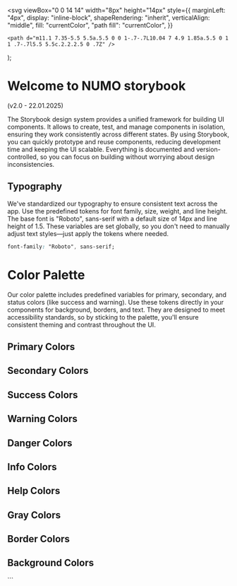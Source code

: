 
  <svg
    viewBox="0 0 14 14"
    width="8px"
    height="14px"
    style={{
      marginLeft: "4px",
      display: "inline-block",
      shapeRendering: "inherit",
      verticalAlign: "middle",
      fill: "currentColor",
      "path fill": "currentColor",
    }}
  >
    <path d="m11.1 7.35-5.5 5.5a.5.5 0 0 1-.7-.7L10.04 7 4.9 1.85a.5.5 0 1 1 .7-.7l5.5 5.5c.2.2.2.5 0 .7Z" />
  </svg>
);

<Meta title="Wellcome to NUMO storybook" />

<div>
  <h1>Welcome to NUMO storybook</h1>
  <p>(v2.0 - 22.01.2025)</p>
  <p>
    The Storybook design system provides a unified framework for building UI
    components. It allows to create, test, and manage components in isolation,
    ensuring they work consistently across different states. By using Storybook,
    you can quickly prototype and reuse components, reducing development time
    and keeping the UI scalable. Everything is documented and
    version-controlled, so you can focus on building without worrying about
    design inconsistencies.
  </p>
</div>

## Typography

We've standardized our typography to ensure consistent text across the app. Use the predefined tokens for font family, size, weight, and line height. The base font is "Roboto", sans-serif with a default size of 14px and line height of 1.5. These variables are set globally, so you don't need to manually adjust text styles—just apply the tokens where needed.

```css
font-family: "Roboto", sans-serif;
```

# Color Palette

Our color palette includes predefined variables for primary, secondary, and status colors (like success and warning). Use these tokens directly in your components for background, borders, and text. They are designed to meet accessibility standards, so by sticking to the palette, you'll ensure consistent theming and contrast throughout the UI.

## Primary Colors

<ColorPalette>
  <ColorItem title="Primary Color" subtitle="#9ecaff" colors={["#9ecaff"]} />
  <ColorItem
    title="Primary Light Color"
    subtitle="#d1e4ff"
    colors={["#d1e4ff"]}
  />
  <ColorItem
    title="Primary Dark Color"
    subtitle="#62b0ff"
    colors={["#62b0ff"]}
  />
  <ColorItem
    title="Primary Darker Color"
    subtitle="#3a95e7"
    colors={["#3a95e7"]}
  />
  <ColorItem
    title="Primary Text Color"
    subtitle="#000000"
    colors={["#000000"]}
  />
</ColorPalette>

## Secondary Colors

<ColorPalette>
  <ColorItem title="Secondary Color" subtitle="#b8c8de" colors={["#b8c8de"]} />
  <ColorItem
    title="Secondary Light Color"
    subtitle="#d4e4fb"
    colors={["#d4e4fb"]}
  />
  <ColorItem
    title="Secondary Dark Color"
    subtitle="#9dacc2"
    colors={["#9dacc2"]}
  />
  <ColorItem
    title="Secondary Darker Color"
    subtitle="#8292a7"
    colors={["#8292a7"]}
  />
  <ColorItem
    title="Secondary Text Color"
    subtitle="#000000"
    colors={["#000000"]}
  />
</ColorPalette>

## Success Colors

<ColorPalette>
  <ColorItem title="Success Color" subtitle="#b7f1ae" colors={["#b7f1ae"]} />
  <ColorItem
    title="Success Light Color"
    subtitle="#c9ffbf"
    colors={["#c9ffbf"]}
  />
  <ColorItem
    title="Success Dark Color"
    subtitle="#86da80"
    colors={["#86da80"]}
  />
  <ColorItem
    title="Success Darker Color"
    subtitle="#6cbd67"
    colors={["#6cbd67"]}
  />
  <ColorItem
    title="Success Text Color"
    subtitle="#000000"
    colors={["#000000"]}
  />
</ColorPalette>

## Warning Colors

<ColorPalette>
  <ColorItem title="Warning Color" subtitle="#ffe17b" colors={["#ffe17b"]} />
  <ColorItem
    title="Warning Light Color"
    subtitle="#fff0c7"
    colors={["#fff0c7"]}
  />
  <ColorItem
    title="Warning Dark Color"
    subtitle="#e4c451"
    colors={["#e4c451"]}
  />
  <ColorItem
    title="Warning Darker Color"
    subtitle="#c7a938"
    colors={["#c7a938"]}
  />
  <ColorItem
    title="Warning Text Color"
    subtitle="#000000"
    colors={["#000000"]}
  />
</ColorPalette>

## Danger Colors

<ColorPalette>
  <ColorItem title="Danger Color" subtitle="#ffb4ab" colors={["#ffb4ab"]} />
  <ColorItem
    title="Danger Light Color"
    subtitle="#ffdad6"
    colors={["#ffdad6"]}
  />
  <ColorItem
    title="Danger Dark Color"
    subtitle="#ff897d"
    colors={["#ff897d"]}
  />
  <ColorItem
    title="Danger Darker Color"
    subtitle="#ff5449"
    colors={["#ff5449"]}
  />
  <ColorItem
    title="Danger Text Color"
    subtitle="#000000"
    colors={["#000000"]}
  />
</ColorPalette>

## Info Colors

<ColorPalette>
  <ColorItem title="Info Color" subtitle="#99d0d6" colors={["#99d0d6"]} />
  <ColorItem title="Info Light Color" subtitle="#b5ecf2" colors={["#b5ecf2"]} />
  <ColorItem title="Info Dark Color" subtitle="#7eb4ba" colors={["#7eb4ba"]} />
  <ColorItem
    title="Info Darker Color"
    subtitle="#64999f"
    colors={["#64999f"]}
  />
  <ColorItem title="Info Text Color" subtitle="#000000" colors={["#000000"]} />
</ColorPalette>

## Help Colors

<ColorPalette>
  <ColorItem title="Help Color" subtitle="#ffeb3b" colors={["#ffeb3b"]} />
  <ColorItem title="Help Light Color" subtitle="#fff9c4" colors={["#fff9c4"]} />
  <ColorItem title="Help Dark Color" subtitle="#fbc02d" colors={["#fbc02d"]} />
  <ColorItem
    title="Help Darker Color"
    subtitle="#f57f17"
    colors={["#f57f17"]}
  />
  <ColorItem title="Help Text Color" subtitle="#000000" colors={["#000000"]} />
</ColorPalette>

## Gray Colors

<ColorPalette>
  <ColorItem title="Gray Color" subtitle="#c3c7cf" colors={["#c3c7cf"]} />
  <ColorItem title="Gray Light Color" subtitle="#dfe2eb" colors={["#dfe2eb"]} />
  <ColorItem title="Gray Dark Color" subtitle="#a7abb4" colors={["#a7abb4"]} />
  <ColorItem
    title="Gray Darker Color"
    subtitle="#8d9199"
    colors={["#8d9199"]}
  />
  <ColorItem title="Gray Text Color" subtitle="#000000" colors={["#000000"]} />
</ColorPalette>

## Border Colors

<ColorPalette>
  <ColorItem title="Border Color" subtitle="#dfe2eb" colors={["#dfe2eb"]} />
  <ColorItem
    title="Border Light Color"
    subtitle="#edf1f9"
    colors={["#edf1f9"]}
  />
  <ColorItem
    title="Border Dark Color"
    subtitle="#c3c7cf"
    colors={["#c3c7cf"]}
  />
  <ColorItem
    title="Border Darker Color"
    subtitle="#a7abb4"
    colors={["#a7abb4"]}
  />
</ColorPalette>

## Background Colors

<ColorPalette>
  <ColorItem title="Background Color" subtitle="#f8f9ff" colors={["#f8f9ff"]} />
  <ColorItem
    title="Background Light Color"
    subtitle="#ffffff"
    colors={["#ffffff"]}
  />
  <ColorItem
    title="Background Dark Color"
    subtitle="#eceef4"
    colors={["#eceef4"]}
  />
  <ColorItem
    title="Background Darker Color"
    subtitle="#e1e2e8"
    colors={["#e1e2e8"]}
  />
</ColorPalette>
```
